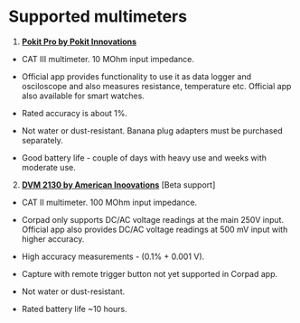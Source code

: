 
# Supported multimeters


1. [**Pokit Pro by Pokit Innovations**](https://shop.pokitmeter.com/en-ca/products/pokit-pro)

- CAT III multimeter. 10 MOhm input impedance.

- Official app provides functionality to use it as data logger and osciloscope and also measures resistance, temperature etc. Official app also available for smart watches.

- Rated accuracy is about 1%.

- Not water or dust-resistant. Banana plug adapters must be purchased separately.

- Good battery life - couple of days with heavy use and weeks with moderate use.


2. [**DVM 2130 by American Inoovations**](https://www.aiworldwide.com/sub-product/dvm2130-digital-voltmeter/) [Beta support]

- CAT II multimeter. 100 MOhm input impedance.

- Corpad only supports DC/AC voltage readings at the main 250V input. Official app also provides DC/AC voltage readings at 500 mV input with higher accuracy.

- High accuracy measurements - (0.1% + 0.001 V).

- Capture with remote trigger button not yet supported in Corpad app.

- Not water or dust-resistant.

- Rated battery life ~10 hours.


